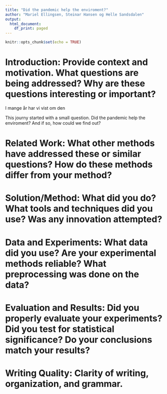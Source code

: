 ```yaml
---
title: "Did the pandemic help the enviroment?"
author: "Mariel Ellingsen, Steinar Hansen og Helle Sandsdalen"
output:
  html_document:
    df_print: paged
---
```


```r
knitr::opts_chunk$set(echo = TRUE)
```

# Introduction: Provide context and motivation. What questions are being addressed? Why are these questions interesting or important? 
I mange år har vi vist om den 

This journy started with a small question. Did the pandemic help the enviroment? 
And if so, how could we find out?


# Related Work: What other methods have addressed these or similar questions? How do these methods differ from your method?


# Solution/Method: What did you do? What tools and techniques did you use? Was any innovation attempted?


# Data and Experiments: What data did you use? Are your experimental methods reliable? What preprocessing was done on the data?


# Evaluation and Results: Did you properly evaluate your experiments? Did you test for statistical significance? Do your conclusions match your results?


# Writing Quality: Clarity of writing, organization, and grammar.